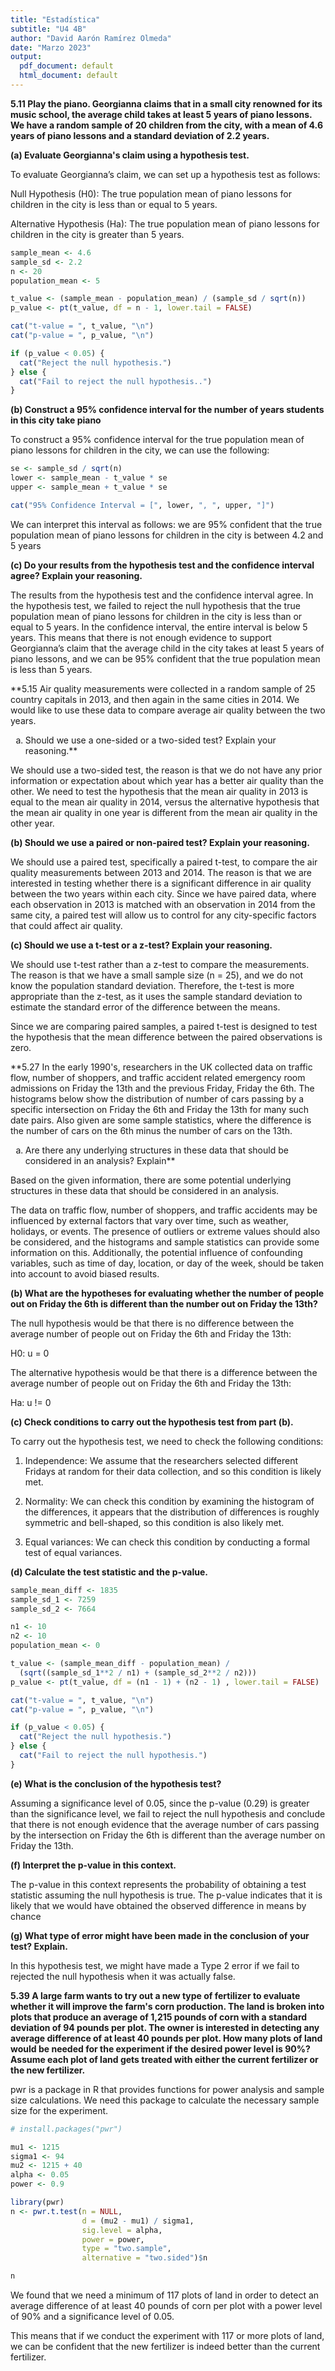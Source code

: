 ```yaml
---
title: "Estadística"
subtitle: "U4 4B"
author: "David Aarón Ramírez Olmeda"
date: "Marzo 2023"
output:
  pdf_document: default
  html_document: default
---
```


**5.11 Play the piano. Georgianna claims that in a small city renowned for its music school, the
average child takes at least 5 years of piano lessons. We have a random sample of 20 children from
the city, with a mean of 4.6 years of piano lessons and a standard deviation of 2.2 years.**

**(a) Evaluate Georgianna\'s claim using a hypothesis test.**

To evaluate Georgianna's claim, we can set up a hypothesis test as follows:

Null Hypothesis (H0): The true population mean of piano lessons for children in the city is less than or equal to 5 years.

Alternative Hypothesis (Ha): The true population mean of piano lessons for children in the city is greater than 5 years.

```r
sample_mean <- 4.6
sample_sd <- 2.2
n <- 20
population_mean <- 5

t_value <- (sample_mean - population_mean) / (sample_sd / sqrt(n))
p_value <- pt(t_value, df = n - 1, lower.tail = FALSE)

cat("t-value = ", t_value, "\n")
cat("p-value = ", p_value, "\n")

if (p_value < 0.05) {
  cat("Reject the null hypothesis.")
} else {
  cat("Fail to reject the null hypothesis..")
}
```

**(b) Construct a 95% confidence interval for the number of years students in this city take piano**

To construct a 95% confidence interval for the true population mean of piano lessons for children in the city, we can use the following:

```r
se <- sample_sd / sqrt(n)
lower <- sample_mean - t_value * se
upper <- sample_mean + t_value * se

cat("95% Confidence Interval = [", lower, ", ", upper, "]")
```

We can interpret this interval as follows: we are 95% confident that the true population mean of piano lessons for children in the city is between 4.2 and 5 years

**(c) Do your results from the hypothesis test and the confidence interval agree? Explain your reasoning.**

The results from the hypothesis test and the confidence interval agree. In the hypothesis test, we failed to reject the null hypothesis that the true population mean of piano lessons for children in the city is less than or equal to 5 years. In the confidence interval, the entire interval is below 5 years. This means that there is not enough evidence to support Georgianna's claim that the average child in the city takes at least 5 years of piano lessons, and we can be 95% confident that the true population mean is less than 5 years.

**5.15 Air quality measurements were collected in a random sample of 25 country capitals in 2013, and then again in the same cities in 2014. We would like to use these data to compare average air quality between the two years.

(a) Should we use a one-sided or a two-sided test? Explain your reasoning.**

We should use a two-sided test, the reason is that we do not have any prior information or expectation about which year has a better air quality than the other. We need to test the hypothesis that the mean air quality in 2013 is equal to the mean air quality in 2014, versus the alternative hypothesis that the mean air quality in one year is different from the mean air quality in the other year.

**(b) Should we use a paired or non-paired test? Explain your reasoning.**

We should use a paired test, specifically a paired t-test, to compare the air quality measurements between 2013 and 2014. The reason is that we are interested in testing whether there is a significant difference in air quality between the two years within each city. Since we have paired data, where each observation in 2013 is matched with an observation in 2014 from the same city, a paired test will allow us to control for any city-specific factors that could affect air quality.

**(c) Should we use a t-test or a z-test? Explain your reasoning.**

We should use t-test rather than a z-test to compare the measurements. The reason is that we have a small sample size (n = 25), and we do not know the population standard deviation. Therefore, the t-test is more appropriate than the z-test, as it uses the sample standard deviation to estimate the standard error of the difference between the means.

Since we are comparing paired samples, a paired t-test is designed to test the hypothesis that the mean difference between the paired observations is zero.

**5.27 In the early 1990\'s, researchers in the UK collected data on traffic flow, number of shoppers, and traffic accident related emergency room admissions on Friday the 13th and the previous Friday, Friday the 6th. The histograms below show the distribution of number of cars passing by a specific intersection on Friday the 6th and Friday the 13th for many such date pairs. Also given are some sample statistics, where the difference is the number of cars on the 6th minus the number of cars on the 13th.

(a) Are there any underlying structures in these data that should be considered in an analysis?
Explain**

Based on the given information, there are some potential underlying structures in these data that should be considered in an analysis.

The data on traffic flow, number of shoppers, and traffic accidents may be influenced by external factors that vary over time, such as weather, holidays, or events. The presence of outliers or extreme values should also be considered, and the histograms and sample statistics can provide some information on this. Additionally, the potential influence of confounding variables, such as time of day, location, or day of the week, should be taken into account to avoid biased results.

**(b) What are the hypotheses for evaluating whether the number of people out on Friday the 6th
is different than the number out on Friday the 13th?**

The null hypothesis would be that there is no difference between the average number of people out on Friday the 6th and Friday the 13th:

H0: u = 0

The alternative hypothesis would be that there is a difference between the average number of people out on Friday the 6th and Friday the 13th:

Ha: u != 0

**(c) Check conditions to carry out the hypothesis test from part (b).**

To carry out the hypothesis test, we need to check the following conditions:

1.  Independence: We assume that the researchers selected different Fridays at random for their data collection, and so this condition is likely met.

2.  Normality: We can check this condition by examining the histogram of the differences, it appears that the distribution of differences is roughly symmetric and bell-shaped, so this condition is also likely met.

3.  Equal variances: We can check this condition by conducting a formal test of equal variances.

**(d) Calculate the test statistic and the p-value.**

```r
sample_mean_diff <- 1835
sample_sd_1 <- 7259
sample_sd_2 <- 7664

n1 <- 10
n2 <- 10
population_mean <- 0

t_value <- (sample_mean_diff - population_mean) /
  (sqrt((sample_sd_1**2 / n1) + (sample_sd_2**2 / n2)))
p_value <- pt(t_value, df = (n1 - 1) + (n2 - 1) , lower.tail = FALSE)

cat("t-value = ", t_value, "\n")
cat("p-value = ", p_value, "\n")

if (p_value < 0.05) {
  cat("Reject the null hypothesis.")
} else {
  cat("Fail to reject the null hypothesis.")
}
```

**(e) What is the conclusion of the hypothesis test?**

Assuming a significance level of 0.05, since the p-value (0.29) is greater than the significance level, we fail to reject the null hypothesis and conclude that there is not enough evidence that the average number of cars passing by the intersection on Friday the 6th is different than the average number on Friday the 13th.

**(f) Interpret the p-value in this context.**

The p-value in this context represents the probability of obtaining a test statistic assuming the null hypothesis is true. The p-value indicates that it is likely that we would have obtained the observed difference in means by chance

**(g) What type of error might have been made in the conclusion of your test? Explain.**

In this hypothesis test, we might have made a Type 2 error if we fail to rejected the null hypothesis when it was actually false.

**5.39 A large farm wants to try out a new type of fertilizer to evaluate whether it will improve the farm\'s corn production. The land is broken into plots that produce an average of 1,215 pounds of corn with a standard deviation of 94 pounds per plot. The owner is interested in detecting any average difference of at least 40 pounds per plot. How many plots of land would be needed for the experiment if the desired power level is 90%? Assume each plot of land gets treated with either the current fertilizer or the new fertilizer.**

pwr is a package in R that provides functions for power analysis and sample size calculations. We need this package to calculate the necessary sample size for the experiment.

```r
# install.packages("pwr")
```

```r
mu1 <- 1215          
sigma1 <- 94         
mu2 <- 1215 + 40     
alpha <- 0.05        
power <- 0.9         

library(pwr)
n <- pwr.t.test(n = NULL, 
                d = (mu2 - mu1) / sigma1, 
                sig.level = alpha, 
                power = power, 
                type = "two.sample", 
                alternative = "two.sided")$n

n
```

We found that we need a minimum of 117 plots of land in order to detect an average difference of at least 40 pounds of corn per plot with a power level of 90% and a significance level of 0.05.

This means that if we conduct the experiment with 117 or more plots of land, we can be confident that the new fertilizer is indeed better than the current fertilizer.
